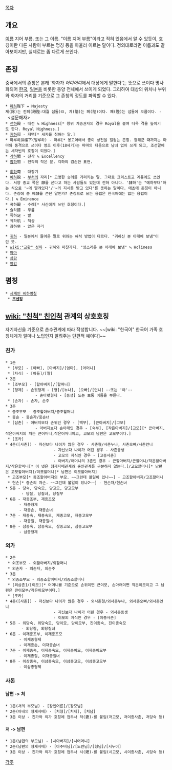 [[목차]]

== 개요 ==
[[이름]] 지어 부름. 또는 그 이름.
"이름 지어 부름"이라고 적혀 있음에서 알 수 있듯이, 호칭이란 다른 사람이 부르는 명칭 등을 아울러 이르는 말이다. 정의대로라면 이름과도 같아보이지만, 실제로는 좀 다르게 쓰인다.

== 존칭 ==
중국에서의 존칭은 본래 '화자가 ''어디어디''에서 대상에게 말한다'는 뜻으로 쓰이다 명사화되어 [[한국]], [[일본]]을 비롯한 동양 전체에서 쓰이게 되었다. 그리하여 대상의 위치나 부위와 화자의 거리를 기준으로 그 존칭의 정도를 파악할 수 있다.
 * [[폐하]]陛下 = Majesty
 제(除)는 전폐(殿陛:대궐 섬돌)요, 계(階)는 폐(陛)이다. 폐(陛)는 섬돌에 오름이다. - <설문해자>
 * [[전하]]殿 - 대전 ≒ Highness[* 왕위 계승권자의 경우 Royal을 붙여 더욱 격을 높이기도 한다. Royal Highness.]
 * [[저하]]邸 - 저택[* 세자를 칭하는 말.]
 * 마루하抹樓下(말루하) - 마루[* 몽고어에서 종이 상전을 일컫는 존칭. 광해군 때까지는 마마와 동격으로 쓰이다 영조 이후(18세기)는 마마의 다음으로 남녀 없이 쓰게 되고, 조선말에는 세자빈의 호칭이 되었다.]
 * [[각하]]閣 - 전각 ≒ Excellency
 * [[합하]]閤 - 전각의 작은 문. 각하의 겸손한 표현.

 * [[휘하]]麾 - 대장기
 * [[예하]]猊 - [[부처]]의 자리[* 고명한 승려를 가리키는 말. 그대로 크리스트교 계통에도 쓰인다. 서양 종교 쪽은 隷를 쓴다고 하는 사람들도 있는데 전혀 아니다. '隷하'는 "예하부대"하는 식으로 '~에 딸려있다'/'~의 지시를 받고 있다'를 뜻하는 말이다. 애초에 존칭이 아니다. 존칭에 종 예隷를 쓴단 말인가? 존칭으로 쓰는 용법은 한국어에는 없는 용법이다.] ≒ Eminence
 * 곡하轂 - 수레[* 사신에게 쓰인 호칭이다.]
 * 슬하膝 - 무릎
 * 족하足 - 발
 * 궤하机 - 책상
 * 좌하坐 - 앉은 자리

 * [[귀하]] - 일본에서 들어온 말로 위와는 해석 방법이 다르다. "귀하신 분 아래에 보냄"이란 뜻.
 * [[wiki:"교황" 성하]] - 귀하와 마찬가지. "성스러운 분 아래에 보냄" ≒ Holiness
 * [[마마]]
 * [[상감]]
 * [[영감]]

== 폄칭 ==
 * [[세계인 비하명칭]]
  * '''[[조센징]]'''

== [[wiki: "친척" 친인척]] 관계의 상호호칭 ==
자기자신을 기준으로 촌수관계에 따라 작성합니다.
~~[wiki: "한국어" 한국어 가족 호칭체계가 얼마나 노답인지 알려주는 단편적 예이다]~~
=== 친가 ===
 * 1촌
  * [부모] - [아빠], [아버지]/[엄마], [어머니]
  * [자식] - [아들]/[딸]
 * 2촌
  * [조부모] - [할아버지]/[할머니]
  * [형제] - 손윗형제 - [형]/[누나], [오빠]/[언니] --또는 '야'--
              - 손아랫형제 - [동생] 또는 보통 이름을 부른다.
  * [손자] - 손자, 손주 
 * 3촌
  * 증조부모 - 증조할아버지/증조할머니
  * 증손 - 증손자/증손녀
  * [삼촌] - 아버지보다 손위인 경우 - [백부], [큰아버지]/[고모]
              - 아버지보다 손아래인 경우 - [숙부], [작은아버지]/[고모][* 큰아버지,작은아버지의 처는 큰어머니,작은어머니이고, 고모의 남편은 고모부이다.]
  * [조카]
 * 4촌([사촌]) - 자신보다 나이가 많은 경우 - 사촌형/사촌누나, 사촌오빠/사촌언니
                      - 자신보다 나이가 어린 경우 - 사촌동생
                      - 고모의 자식인 경우 - [고종사촌]
                      - 아버지/어머니의 3촌인 경우 - 큰할아버지/큰할머니/작은할아버지/작은할머니[* 이 넷은 형제자매관계와 혼인관계를 구분하지 않는다.]/고모할머니[* 남편은 고모할아버지]/이모할머니[* 남편은 이모할아버지]
  * 고조부모[* 증조할아버지의 부모. ~~그런데 볼일이 있나~~] - 고조할아버지/고조할머니
  * 현손[* 증손의 자손. ~~그런데 볼일이 있나2~~] - 현손자/현손녀
 * 5촌 - 당숙, 당숙모, 당고모, 당고모부
        - 당질, 당질녀, 당질부
 * 6촌 - 재종조부, 재종조모
       - 재종형제
       - 재종손, 재종손녀
 * 7촌 - 재종숙, 재종숙모, 재종고모, 재종고모부
       - 재종질, 재종질녀
 * 8촌 - 삼종숙, 삼종숙모, 삼종고모, 삼종고모부
       - 삼종형제
 
=== 외가 ===
 * 2촌
  * 외조부모 - 외할아버지/외할머니
  * 외손자 - 외손자, 외손주 
 * 3촌
  * 외증조부모 - 외증조할아버지/외증조할머니
  * [외삼촌]/[이모][* 어머니를 기준으로 손위이면 큰이모, 손아래이면 작은이모이고 그 남편은 큰이모부/작은이모부이다.]
  * [조카]
 * 4촌([사촌]) - 자신보다 나이가 많은 경우 - 외사촌형/외사촌누나, 외사촌오빠/외사촌언니
                      - 자신보다 나이가 어린 경우 - 외사촌동생
                      - 이모의 자식인 경우 - [이종사촌]
 * 5촌 - 외당숙, 외당숙모, 당이모, 당이모부, 진이종숙, 진이종숙모
        - 외당질, 외당질녀
 * 6촌 - 이재종조부, 이재종조모
       - 이재종형제
       - 이재종손, 이재종손녀
 * 7촌 - 이재종숙, 이재종숙모, 이재종이모, 이재종이모부
       - 이재종질, 이재종질녀
 * 8촌 - 이삼종숙, 이삼종숙모, 이삼종고모, 이삼종고모부
       - 이삼종형제

=== 사돈 === 
==== 남편 -> 처 ====
 * 1촌(처의 부모님) - [장인어른]/[장모님]
 * 2촌(아내의 형제자매) - [처형]/[처제], [처남]
 * 3촌 이상 - 친가와 외가 호칭에 접두사 처(妻)-를 붙임(처고모, 처이종사촌, 처당숙 등)

==== 처 -> 남편 ====
 * 1촌(남편의 부모님) - [시아버지]/[시어머니]
 * 2촌(남편의 형제자매) - [아주버님]/[도련님]/[형님]/[시누이]
 * 3촌 이상 - 친가와 외가 호칭에 접두사 시(媤)-를 붙임(시고모, 시이종사촌, 시당숙 등)

[[각주]]
